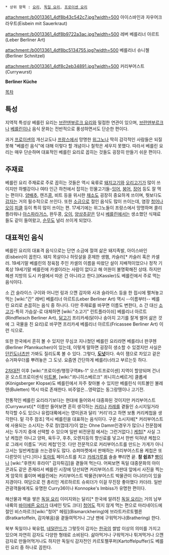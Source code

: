  * 상위 항목 : [[요리]], [[독일 요리]], [[프로이센 요리]]

attachment:/b0013361_4df8b43c542c7.jpg?width=500
아이스바인과 자우어크라우트(Eisbein mit Sauerkraut)

attachment:/b0013361_4df8b9722a3ac.jpg?width=500
레버 베를리너 아르트(Leber Berliner Art)

attachment:/b0013361_4df8bc5134755.jpg?width=500
베를리너 슈니첼(Berliner Schnitzel)

attachment:/b0013361_4df8c2eb34891.jpg?width=500
커리부어스트(Currywurst)

'''Berliner Küche'''

[[목차]]

== 특성 ==
지역적 특성상 베를린 요리는 [[브란덴부르크 요리]]와 밀접한 연관이 있으며, [[브란덴부르크]]나 [[베를린]]이나 음식 문화는 전반적으로 풍성하면서도 단순한 편이다.

과거 [[프로이센]]의 개신교도나 [[프랑스]]에서 망명한 [[위그노]]나 딱히 감각적인 사람들은 되질 못해 "베를린 음식"에 대해 이렇다 할 개념이나 철학은 세우지 못했다. 따라서 베를린 요리는 매우 단순하며 대표적인 베를린 요리로 꼽히는 것들도 굉장히 만들기 쉬운 편이다.

== 주재료 ==
베를린 요리 주재료로 주로 꼽히는 것들은 역시 육류로 [[돼지고기]]와 [[오리고기]]가 많이 쓰이지만 하벨강이나 여타 인근 하천에서 잡히는 민물고기들-[[잉어]], [[붕어]], [[장어]] 등도 잘 먹는 편이다. [[양배추]], 렌즈[[콩]], 비트 등을 위시한 [[채소]]도 굉장히 중요하게 쓰이며, 뭣보다도 [[감자]]는 거의 필수적으로 쓰인다. 또한 [[소금]]으로 절인 음식도 많이 쓰이는데, 염장 [[청어]]나 [[오이]] [[피클]] 등이 특히 많이 쓰이는 편. 17세기에는 위그노들이 프랑스에서 망명하며 콜리플라워나 [[아스파라거스]], 완두콩, [[오이]], [[양상추]]같은 당시 [[베를린]]에서는 생소했던 식재료들도 같이 들여왔고, [[순무]]도 널리 쓰이게 되었다.

== 대표적인 음식 ==
베를린 요리의 대표격 음식으로는 단연 소금에 절여 삶은 돼지족발, 아이스바인(Eisbein)이 꼽힌다. 돼지 목살이나 허릿살을 훈제한 생햄, 카슬러[* 카슬러 혹은 카셀러. 19세기말 베를린의 정육점 주인 카셀의 이름을 따왔단 설이 지배적이었으나 정작 기록상 19세기말 베를린에 카셀이라는 사람이 없다고 해 어원이 불명확해진 상태. 하지만 헤센 지방의 도시 카셀에서 따온 건 아니라고 한다.](Kassler)도 베를린에서 주로 먹는 음식이다.

소 [[간]] 슬라이스 구이와 어니언 링과 으깬 감자와 사과 슬라이스 등을 한 접시에 펼쳐놓고 먹는 [wiki:"간" 레버] 베를리너 아르트(Leber Berliner Art) 역시 --이름부터-- 베를린 요리로 손꼽히는 음식 중 하나다. 다만 주재료를 바꾸면 이름도 변한다, 소 간 대신 [[소고기]]-특히 가슴살-로 대체하면 [wiki:"소고기" 린트플라이쉬] 베를리너 아르트(Rindfleisch Berliner Art), [[닭고기]] 프리카세(닭이나 송아지 고기를 잘게 썰어 삶은 것에 그 국물을 친 요리)로 바꾸면 프리카세 베를리너 아르트(Fricassee Berliner Art) 이런 식으로.

또한 한국에서 흔히 볼 수 있지만 무심코 지나쳤던 베를린 요리라면 베를리너 판쿠헨(Berliner Pfannkuchen)이 있는데, 이렇게 말하면 굉장히 생소할 수 있겠지만 사실은 [[던킨도너츠]]만 가봐도 질리도록 볼 수 있다. 그렇다, '''[[도넛]]'''이다. 속이 잼으로 차있고 겉은 슈거파우더를 뿌려놓은 그 도넛. 요즘엔 간단하게 베를리너라고 부르는듯 하다.

[[2차대전]] 이후 [wiki:"프로이센/행정구역#s-1" 오스트프로이센] 지역이 할양되며 건너온 오스트프로이센식 [[미트볼]], [wiki:"쾨니히스베르크" 쾨니히스베르거] 클롭세(Königsberger Klopse)도 베를린에서 자주 찾아볼 수 있지만 베를린식 미트볼인 불레텐(Buletten) 역시 따로 존재한다. 비주얼은...영락없는 동그랑땡이나 고기전.

전통적인 베를린 요리라기보다는 현대에 들어와서 대중화된 것이지만 커리부어스트(Currywurst)[* 이름만 들어보면 흔히 생각하는 [[커리]]나 [[카레]]를 곁들인 소시지일거라 착각할 수도 있으나 유럽대륙에서는 영미권과 달리 '커리'라고 하면 보통 커리케첩을 생각한다. 밑 각주 참조] 역시 베를린을 대표하는 음식이다. 구운 소시지에[* 커리부어스트에 사용되는 소시지는 주로 창(껍데기)이 없는 Ohne Damm인경우가 많으나 전문점에서는 두가지 중에 선택할 수 있으며 일반 비전문점 에서는 그런거없다.] [[케첩]][* 사실 그냥 케첩은 아니고 양파, 육두구, 후추, 오렌지등의 향신료를 넣고서 한번 익혀낸 케첩으로 그래서 이름도 '커리 케첩'인것. 다만 전문적으로 커리부어스트를 만드는 가게가 아니고서는 일반케첩을 쓰는경우도 많다. 슈퍼마켓에서 판매하는 커리부어스트용 케첩은 또 다른맛이 난다.]이나 [[토마토]] 페이스트를 치고 [[카레]]가루를 솔솔 뿌리면 끝. '''참 쉽죠?''' [[빵]]이나 [wiki:"후렌치 후라이" 감자튀김]을 곁들여 먹는다. 어찌보면 독일 대중문화의 아이콘과도 같은 존재라서 베를린 시장에 당선되면 커리부어스트 가판대 앞에서 사진을 찍는게 암묵의 룰이며 베를린에는 커리부어스트 박물관(부어스트 박물관이 아니라!)이 있을지경이다. 여담으로 전 총리인 게르하르트 슈뢰더가 이걸 무진장 좋아했다 카더라. 일반 관광객들에게도 유명한 Curry36이나 Konnopke's Imbiss가 유명한 편이다.

해산물과 벽을 쌓은 [[독일 요리]] 이미지와는 달리[* 한국에 알려진 [[독일 요리]]는 거의 남부 내륙의 [[바이에른 요리]]가 대세인 탓도 크다] [[청어]]도 적지 않게 먹는 편으로 마리네이드에 절인 비스마르크[wiki:"청어" 헤링](Bismarckhering)에 브라트카르토펠른(Bratkartoffeln, 감자볶음)을 곁들여먹거나 그냥 팬에 구워먹거나(Brathering) 한다. 

북부 독일이나 북유럽, [[네덜란드]]가 그렇듯이 감자는 [[한국]]의 쌀밥 이상의 의미를 가지고 있으며 자연히 감자도 다양한 형태로 소비된다. 삶아먹거나 구워먹거나 튀겨먹거나 으깬 감자로 만들어먹거나도 하지만 독일식 감자전인 카르토펠푸퍼(Kartoffelpuffer)도 베를린 요리 중 하나로 꼽힌다.
